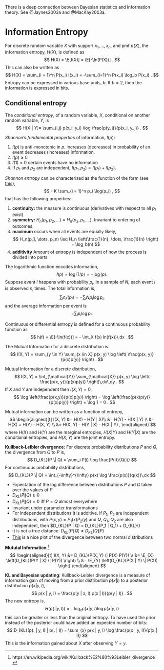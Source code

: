 There is a deep connection between Bayesian statistics and information theory. See @Jaynes2003a and @MacKay2003a.

# Information Entropy

For discrete random variable $X$ with support $x_1, \dots, x_n$, and pmf $p(X)$, the information entropy, $H(X)$, is defined as
$$
H(X) = \E[I(X)] = \E[-\ln(P(X))] .
$$
This can also be written as
$$
H(X) = \sum_{i = 1}^n P(x_i) I(x_i) = -\sum_{i=1}^n P(x_i) \log_b P(x_i) .
$$
Entropy can be expressed in various base units, $b$.
If $b = 2$, then the information is expressed in bits.

## Conditional entropy

The *conditional entropy*, of a random variable, $X$, conditional on another random variable, $Y$, is
$$
H(X | Y)= \sum_{i,j} p(x_i, y_i) \log \frac{p(y_j)}{p(x_i, y_j)} .
$$

*Shannon's fundamental properties* of information, $I(p)$:

1. $I(p)$ is anti-monotonic in $p$. Increases (decreases) in probability of an event decreases (increases) information.
2. $I(p) \geq 0$
3. $I(1) = 0$ certain events have no information
4. If $p_1$ and $p_2$ are independent, $I(p_1, p_2) = I(p_1) + I(p_2)$.

*Shannon entropy* can be characterized as the function of the form (see [this](https://en.wikipedia.org/wiki/Entropy_(information_theory)#Characterization)),
$$
- K \sum_{i = 1}^n p_i \log(p_i) ,
$$
that has the following properties:

1. **continuity:** the measure is continuous (derivatives with respect to all $p_i$ exist)
2. **symmetry:** $H_n(p_1, p_2, \dots) = H_n(p_2, p_1, \dots)$. Invariant to ordering of outcomes.
3. **maximum** occurs when all events are equally likely,
    $$
    H_n(p_1, \dots, p_n) \leq H_n \left(\frac{1}{n}, \dots, \frac{1}{n} \right) = \log_b(n)
    $$
4. **additivity** Amount of entropy is independent of how the process is divided into parts

The logarithmic function encodes information,
$$
I(p) = \log(1 / p) = - \log(p) .
$$
Suppose event $i$ happens with probability $p_i$. In a sample of $N$, each event $i$ is observed $n_i$ times. The total information is,
$$
\sum_i n_i I(p_i) = - \sum_i N p_i \log p_i ,
$$
and the average information per event is
$$
- \sum_i p_i \log p_i .
$$

Continuous or differential entropy is defined for a continuous probability function as
$$
h(f) = \E[-\ln(f(x))] = - \int_X f(x) ln(f(x))\,dx .
$$

The Mutual Information for a discrete distribution is
$$
I(X, Y) = \sum_{y \in Y} \sum_{x \in X} p(x, y) \log \left( \frac{p(x, y)}{p(x)p(y)} \right) .
$$

Mutual Information for a discrete distribution,
$$
I(X, Y) = \int_{\mathcal{Y}} \sum_{\mathcal{X}} p(x, y) \log \left( \frac{p(x, y)}{p(x)p(y)} \right)\,dx\,dy .
$$
If $X$ and $Y$ are independent then $I(X, Y) = 0$, 
$$
\log \left(\frac{p(x,y)}{p(x)p(y)} \right) =
\log \left(\frac{p(x)p(y)}{p(x)p(y)} \right) = \log 1 = 0 .
$$

Mutual information can be written as a function of entropy,
$$
\begin{aligned}[t]
I(X, Y) &= H(X) - H(Y | X)\\
&= H(Y) - H(X | Y) \\
&= H(X) + H(Y) - H(X, Y) \\
&= H(X, Y) - H(Y | X) - H(X | Y) ,
\end{aligned}
$$
where $H(X)$ and $H(Y)$ are the marginal entropies, $H(X | Y)$ and $H(Y | X)$ are the conditional entropies, and $H(X, Y)$ are the joint entropy.

**Kullback-Leibler divergence:** For discrete probability distributions $P$ and $Q$, the divergence from $Q$ to $P$ is,
$$
D_{KL}(P \| Q) = \sum_i P(i) \log \frac{P(i)}{Q(i)}
$$
For continuous probability distributions,
$$
D_{KL}(P \| Q) = \int_{-\infty}^{\infty} p(x) \log \frac{p(x)}{q(x)}\,dx
$$

- Expectation of the log difference between distributions $P$ and $Q$ taken over the values of $P$
- $D_{KL}(P\| Q) \geq 0$
- $D_{KL}(P \| Q) = 0$ iff $P = Q$ almost everywhere
- Invariant under parameter transformations
- For independent distributions it is additive. If $P_1$, $P_2$ are independent distributions, with $P(x, y) = P_1(x) P_2(y)$ and $Q$, $Q_1$, $Q_2$ are also independent, then $D_{KL}(P \| Q) = D_{KL}(P_1 \| Q_1) + D_{KL}()
- It is not a true distance: $D_{KL}(P \| Q) \neq D_{KL}(Q \| P)$
- [This](https://en.wikipedia.org/wiki/Kullback%E2%80%93Leibler_divergence#/media/File:KL-Gauss-Example.png) is a nice plot of the divergence between two normal distributions

**Mututal Information**  [^mutual-info] 
$$
\begin{aligned}[t]
I(X, Y) &= D_{KL}(P(X, Y) \| P(X) P(Y)) \\
&= \E_{X} \left(D_{KL}(P(Y | X) \| P(Y)) \right) \\
&= \E_{Y} \left(D_{KL}(P(X | Y) \| P(X)) \right)
\end{aligned}
$$

[^mutual-info]: https://en.wikipedia.org/wiki/Kullback%E2%80%93Leibler_divergence

**KL and Bayesian updating:** Kullback-Leibler divergence is a measure of information gain of moving from a prior distribution $p(x | I)$ to a posterior distribution $p(x | y, I)$, 
$$
p(x | y, I) = \frac{p(y | x, I) p(x | I)}{p(y | I)} .
$$
The new entropy is,
$$
H(p(. | y, I)) = - \log_{x} p(x | y, I) \log p(x | y, I)
$$
this can be greater or less than the original entropy.
To have used the prior instead of the posterior could have added an expected number of bits: 
$$
D_{KL}(p(. | y, I) | p(. | I)) = \sum_{x} p(x | y, I) \log \frac{p(x | y, I)}{p(x | I)}
$$
This is the information gained about $X$ after observing $Y = y$.

